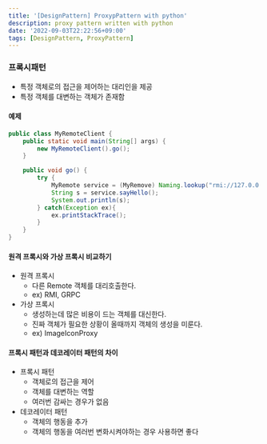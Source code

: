 ```yaml
---
title: '[DesignPattern] ProxypPattern with python'
description: proxy pattern written with python
date: '2022-09-03T22:22:56+09:00'
tags: [DesignPattern, ProxyPattern]
---
```


### 프록시패턴
- 특정 객체로의 접근을 제어하는 대리인을 제공
- 특정 객체를 대변하는 객체가 존재함

#### 예제
```java
public class MyRemoteClient {
    public static void main(String[] args) {
        new MyRemoteClient().go();
    }

    public void go() {
        try {
            MyRemote service = (MyRemove) Naming.lookup("rmi://127.0.0.1/RemoteHello")
            String s = service.sayHello();
            System.out.println(s);
        } catch(Exception ex){
            ex.printStackTrace();
        }
    }
}
```

#### 원격 프록시와 가상 프록시 비교하기
- 원격 프록시
    - 다른 Remote 객체를 대리호출한다.
    - ex) RMI, GRPC
- 가상 프록시
    - 생성하는데 많은 비용이 드는 객체를 대신한다.
    - 진짜 객체가 필요한 상황이 올때까지 객체의 생성을 미룬다.
    - ex) ImageIconProxy

#### 프록시 패턴과 데코레이터 패턴의 차이
- 프록시 패턴
    - 객체로의 접근을 제어
    - 객체를 대변하는 역할
    - 여러번 감싸는 경우가 없음
- 데코레이터 패턴
    - 객체의 행동을 추가
    - 객체의 행동을 여러번 변화시켜야하는 경우 사용하면 좋다

